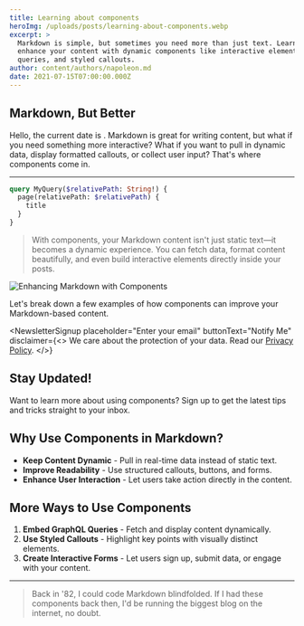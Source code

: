 ```yaml
---
title: Learning about components
heroImg: /uploads/posts/learning-about-components.webp
excerpt: >
  Markdown is simple, but sometimes you need more than just text. Learn how to
  enhance your content with dynamic components like interactive elements, custom
  queries, and styled callouts.
author: content/authors/napoleon.md
date: 2021-07-15T07:00:00.000Z
---
```


## Markdown, But Better

Hello, the current date is <DateTime format="local" />. Markdown is great for writing content, but what if you need something more interactive? What if you want to pull in dynamic data, display formatted callouts, or collect user input? That's where components come in.

---

```graphql
query MyQuery($relativePath: String!) {
  page(relativePath: $relativePath) {
    title
  }
}
```

> With components, your Markdown content isn't just static text—it becomes a dynamic experience. You can fetch data, format content beautifully, and even build interactive elements directly inside your posts.

![Enhancing Markdown with Components](/uploads/posts/learning-about-components.webp)

Let's break down a few examples of how components can improve your Markdown-based content.

<NewsletterSignup
  placeholder="Enter your email"
  buttonText="Notify Me"
  disclaimer={<>
    We care about the protection of your data. Read our [Privacy Policy](http://example.com).
  </>}
>
  ## Stay Updated!

Want to learn more about using components? Sign up to get the latest tips and tricks straight to your inbox.

</NewsletterSignup>

## Why Use Components in Markdown?

- **Keep Content Dynamic** - Pull in real-time data instead of static text.
- **Improve Readability** - Use structured callouts, buttons, and forms.
- **Enhance User Interaction** - Let users take action directly in the content.

## More Ways to Use Components

1. **Embed GraphQL Queries** - Fetch and display content dynamically.
2. **Use Styled Callouts** - Highlight key points with visually distinct elements.
3. **Create Interactive Forms** - Let users sign up, submit data, or engage with your content.

---

<BlockQuote authorName="Uncle Rico AI">
  Back in '82, I could code Markdown blindfolded. If I had these components back
  then, I'd be running the biggest blog on the internet, no doubt.
</BlockQuote>
